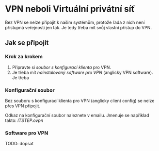 # VPN neboli Virtuální privátní síť
Bez VPN se nelze připojit k našim systémům, protože řada z nich není přístupná veřejnosti jen tak. Je tedy třeba mít svůj vlastní přístup do VPN.

## Jak se připojit

### Krok za krokem
1. Připravte si *soubor s konfigurací klienta* pro VPN. 
2. Je třeba mít *nainstalovaný software pro VPN* (anglicky VPN software). Je třeba 


### Konfigurační soubor
Bez souboru s konfigurací klienta pro VPN (anglicky client config) se nelze přes VPN připojit.

Odkaz na konfigurační soubor naleznete v emailu. Jmenuje se například takto: *ITSTEP.ovpn*


### Software pro VPN
TODO: dopsat